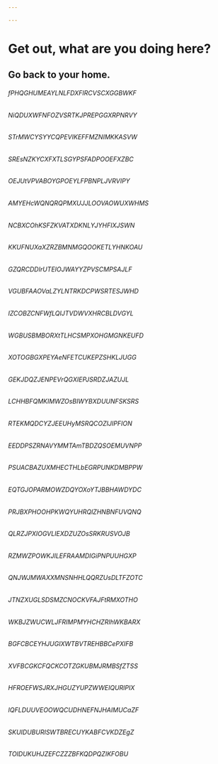 ```yaml
---

---
```


# Get out, what are you doing here?

## Go back to your home.

###### fPHQGHUMEAYLNLFDXFIRCVSCXGGBWKF
###### NiQDUXWFNFOZVSRTKJPREPGGXRPNRVY
###### STrMWCYSYYCQPEVIKEFFMZNIMKKASVW
###### SREsNZKYCXFXTLSGYPSFADPOOEFXZBC
###### OEJUtVPVABOYGPOEYLFPBNPLJVRVIPY
###### AMYEHcWQNQRQPMXUJJLOOVAOWUXWHMS
###### NCBXCOhKSFZKVATXDKNLYJYHFIXJSWN
###### KKUFNUXaXZRZBMNMGQOOKETLYHNKOAU
###### GZQRCDDIrUTEIOJWAYYZPVSCMPSAJLF
###### VGUBFAAOVaLZYLNTRKDCPWSRTESJWHD
###### IZCOBZCNFWfLQIJTVDWVXHRCBLDVGYL
###### WGBUSBMBORXtTLHCSMPXOHGMGNKEUFD
###### XOTOGBGXPEYAeNFETCUKEPZSHKLJUGG
###### GEKJDQZJENPEVrQGXIEPJSRDZJAZUJL
###### LCHHBFQMKIMWZOsBIWYBXDUUNFSKSRS
###### RTEKMQDCYZJEEUHyMSRQCOZIJIPFION
###### EEDDPSZRNAVYMMTAmTBDZQSOEMUVNPP
###### PSUACBAZUXMHECTHLbEGRPUNKDMBPPW
###### EQTGJOPARMOWZDQYOXoYTJBBHAWDYDC
###### PRJBXPHOOHPKWQYUHRQlZHNBNFUVQNQ
###### QLRZJPXIOGVLIEXDZUZOsSRKRUSVOJB
###### RZMWZPOWKJILEFRAAMDIGiPNPUUHGXP
###### QNJWJMWAXXMNSNHHLQQRZUsDLTFZOTC
###### JTNZXUGLSDSMZCNOCKVFAJFtRMXOTHO
###### WKBJZWUCWLJFRIMPMYHCHZRIhWKBARX
###### BGFCBCEYHJUGIXWTBVTREHBBCePXIFB
###### XVFBCGKCFQCKCOTZGKUBMJRMBSfZTSS
###### HFROEFWSJRXJHGUZYUPZWWEIQURlPIX
###### IQFLDUUVEOOWQCUDHNEFNJHAIMUCaZF
###### SKUIDUBURISWTBRECUYKABFCVKDZEgZ
###### TOIDUKUHJZEFCZZZBFKQDPQZIKFOBU